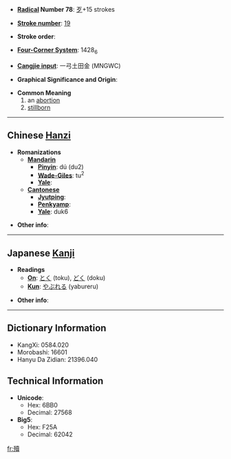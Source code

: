 * '''[[Wiktionary:Chinese radical index| Radical]] Number 78''': [[Wiktionary:Chinese radical index 歹|歹]]+15 strokes

* '''[[Wiktionary:Chinese total strokes index|Stroke number]]''': [[Wiktionary:Chinese total strokes index 19|19]]

* '''Stroke order''': 

* '''[[Wiktionary:Chinese four corner index|Four-Corner System]]''': 1428<sub>6</sub>

* '''[[Wiktionary:Chinese Cangjie index|Cangjie input]]''': 一弓土田金 (MNGWC)

* '''Graphical Significance and Origin''': 

* '''Common Meaning'''
*#an [[abortion]]
*# [[stillborn]]


----

== Chinese [[Hanzi]] ==

* '''Romanizations'''
** '''[[Mandarin]]'''
*** '''[[Pinyin]]''': dú (du2)
*** '''[[Wade-Giles]]''': tu<sup>2</sup>
*** '''[[Yale]]''': 
** '''[[Cantonese]]'''
*** '''[[Jyutping]]''':
*** '''[[Penkyamp]]''': 
*** '''[[Yale]]''': duk6

* '''Other info''': 

----

== Japanese [[Kanji]] ==

* '''Readings'''
** '''[[On]]''': [[とく]] (toku), [[どく]] (doku)
** '''[[Kun]]''': [[やぶれる]] (yabureru)

* '''Other info''':  

----

== Dictionary Information ==

* KangXi: 0584.020
* Morobashi: 16601
* Hanyu Da Zidian: 21396.040

== Technical Information ==

* '''Unicode''':
** Hex: 6BB0
** Decimal: 27568
* '''Big5''':
** Hex: F25A
** Decimal: 62042

[[fr:殰]]